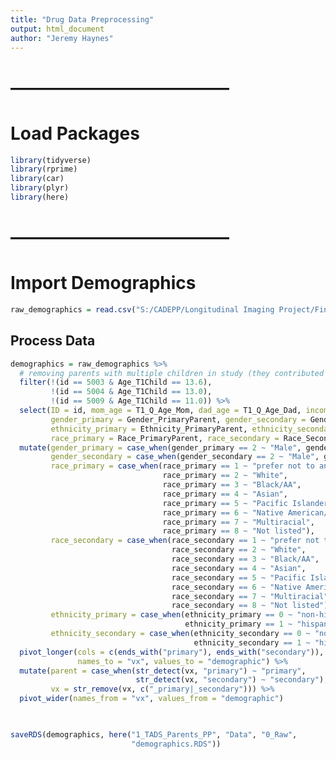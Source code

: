 ```yaml
---
title: "Drug Data Preprocessing"
output: html_document
author: "Jeremy Haynes"
---
```




# --------------------------------------
# Load Packages
```r
library(tidyverse)
library(rprime)
library(car)
library(plyr)
library(here)
```



# --------------------------------------
# Import Demographics
```r
raw_demographics = read.csv("S:/CADEPP/Longitudinal Imaging Project/Finalized Datasets Spring 2022/Demographic Info/FINALIZED_Demoinfo_7.1.22_KD.csv")
```



## Process Data
```r
demographics = raw_demographics %>% 
  # removing parents with multiple children in study (they contributed two lines of data which messes up the preprocessing)
  filter(!(id == 5003 & Age_T1Child == 13.6),
         !(id == 5004 & Age_T1Child == 13.0),
         !(id == 5009 & Age_T1Child == 11.0)) %>% 
  select(ID = id, mom_age = T1_Q_Age_Mom, dad_age = T1_Q_Age_Dad, income = T1_income,
         gender_primary = Gender_PrimaryParent, gender_secondary = Gender_SecondaryParent,
         ethnicity_primary = Ethnicity_PrimaryParent, ethnicity_secondary = Ethnicity_SecondaryParent,
         race_primary = Race_PrimaryParent, race_secondary = Race_SecondaryParent) %>% 
  mutate(gender_primary = case_when(gender_primary == 2 ~ "Male", gender_primary == 1 ~ "Female"),
         gender_secondary = case_when(gender_secondary == 2 ~ "Male", gender_secondary == 1 ~ "Female"),
         race_primary = case_when(race_primary == 1 ~ "prefer not to anwer",
                                  race_primary == 2 ~ "White",
                                  race_primary == 3 ~ "Black/AA",
                                  race_primary == 4 ~ "Asian",
                                  race_primary == 5 ~ "Pacific Islander",
                                  race_primary == 6 ~ "Native American/Alaskan Native",
                                  race_primary == 7 ~ "Multiracial",
                                  race_primary == 8 ~ "Not listed"),
         race_secondary = case_when(race_secondary == 1 ~ "prefer not to anwer",
                                    race_secondary == 2 ~ "White",
                                    race_secondary == 3 ~ "Black/AA",
                                    race_secondary == 4 ~ "Asian",
                                    race_secondary == 5 ~ "Pacific Islander",
                                    race_secondary == 6 ~ "Native American/Alaskan Native",
                                    race_secondary == 7 ~ "Multiracial",
                                    race_secondary == 8 ~ "Not listed"),
         ethnicity_primary = case_when(ethnicity_primary == 0 ~ "non-hispanic",
                                       ethnicity_primary == 1 ~ "hispanic"),
         ethnicity_secondary = case_when(ethnicity_secondary == 0 ~ "non-hispanic",
                                         ethnicity_secondary == 1 ~ "hispanic")) %>% 
  pivot_longer(cols = c(ends_with("primary"), ends_with("secondary")),
               names_to = "vx", values_to = "demographic") %>% 
  mutate(parent = case_when(str_detect(vx, "primary") ~ "primary",
                            str_detect(vx, "secondary") ~ "secondary"),
         vx = str_remove(vx, c("_primary|_secondary"))) %>% 
  pivot_wider(names_from = "vx", values_from = "demographic")
  


saveRDS(demographics, here("1_TADS_Parents_PP", "Data", "0_Raw", 
                           "demographics.RDS"))
```







